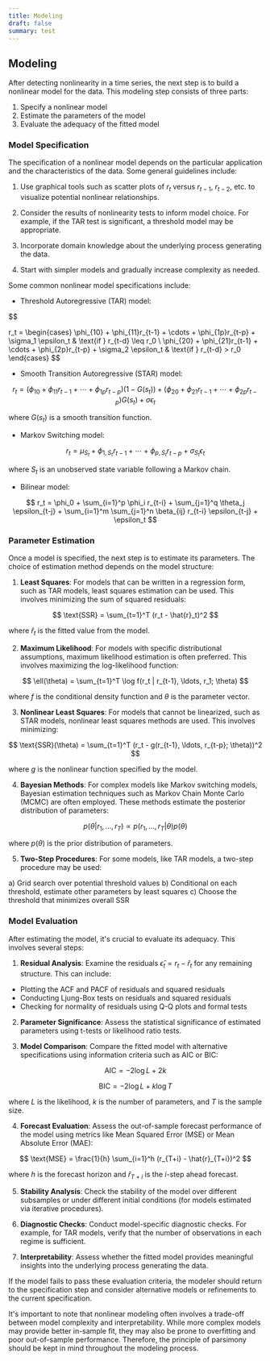 ```yaml
---
title: Modeling
draft: false
summary: test
---
```



<TOCInline toc={props.toc} asDisclosure />

## Modeling

After detecting nonlinearity in a time series, the next step is to build a nonlinear model for the data. This modeling step consists of three parts:

1. Specify a nonlinear model
2. Estimate the parameters of the model
3. Evaluate the adequacy of the fitted model

### Model Specification

The specification of a nonlinear model depends on the particular application and the characteristics of the data. Some general guidelines include:

1. Use graphical tools such as scatter plots of $r_t$ versus $r_{t-1}$, $r_{t-2}$, etc. to visualize potential nonlinear relationships.

2. Consider the results of nonlinearity tests to inform model choice. For example, if the TAR test is significant, a threshold model may be appropriate.

3. Incorporate domain knowledge about the underlying process generating the data.

4. Start with simpler models and gradually increase complexity as needed.

Some common nonlinear model specifications include:

- Threshold Autoregressive (TAR) model:

$$

r_t = \begin{cases}
\phi_{10} + \phi_{11}r_{t-1} + \cdots + \phi_{1p}r_{t-p} + \sigma_1 \epsilon_t & \text{if } r_{t-d} \leq r_0 \\
\phi_{20} + \phi_{21}r_{t-1} + \cdots + \phi_{2p}r_{t-p} + \sigma_2 \epsilon_t & \text{if } r_{t-d} > r_0
\end{cases}
$$

- Smooth Transition Autoregressive (STAR) model:

$$
r_t = (\phi_{10} + \phi_{11}r_{t-1} + \cdots + \phi_{1p}r_{t-p})(1-G(s_t)) +
(\phi_{20} + \phi_{21}r_{t-1} + \cdots + \phi_{2p}r_{t-p})G(s_t) + \sigma \epsilon_t
$$

where $G(s_t)$ is a smooth transition function.

- Markov Switching model:

$$
r_t = \mu_{S_t} + \phi_{1,S_t}r_{t-1} + \cdots + \phi_{p,S_t}r_{t-p} + \sigma_{S_t} \epsilon_t
$$

where $S_t$ is an unobserved state variable following a Markov chain.

- Bilinear model:

$$
r_t = \phi_0 + \sum_{i=1}^p \phi_i r_{t-i} + \sum_{j=1}^q \theta_j \epsilon_{t-j} + \sum_{i=1}^m \sum_{j=1}^n \beta_{ij} r_{t-i} \epsilon_{t-j} + \epsilon_t
$$

### Parameter Estimation

Once a model is specified, the next step is to estimate its parameters. The choice of estimation method depends on the model structure:

1. **Least Squares**: For models that can be written in a regression form, such as TAR models, least squares estimation can be used. This involves minimizing the sum of squared residuals:

$$
\text{SSR} = \sum_{t=1}^T (r_t - \hat{r}_t)^2
$$

where $\hat{r}_t$ is the fitted value from the model.

2. **Maximum Likelihood**: For models with specific distributional assumptions, maximum likelihood estimation is often preferred. This involves maximizing the log-likelihood function:

$$
\ell(\theta) = \sum_{t=1}^T \log f(r_t | r_{t-1}, \ldots, r_1; \theta)
$$

where $f$ is the conditional density function and $\theta$ is the parameter vector.

3. **Nonlinear Least Squares**: For models that cannot be linearized, such as STAR models, nonlinear least squares methods are used. This involves minimizing:

$$
\text{SSR}(\theta) = \sum_{t=1}^T (r_t - g(r_{t-1}, \ldots, r_{t-p}; \theta))^2
$$

where $g$ is the nonlinear function specified by the model.

4. **Bayesian Methods**: For complex models like Markov switching models, Bayesian estimation techniques such as Markov Chain Monte Carlo (MCMC) are often employed. These methods estimate the posterior distribution of parameters:

$$
p(\theta | r_1, \ldots, r_T) \propto p(r_1, \ldots, r_T | \theta) p(\theta)
$$

where $p(\theta)$ is the prior distribution of parameters.

5. **Two-Step Procedures**: For some models, like TAR models, a two-step procedure may be used:

a) Grid search over potential threshold values
b) Conditional on each threshold, estimate other parameters by least squares
c) Choose the threshold that minimizes overall SSR

### Model Evaluation

After estimating the model, it's crucial to evaluate its adequacy. This involves several steps:

1. **Residual Analysis**: Examine the residuals $\hat{\epsilon}_t = r_t - \hat{r}_t$ for any remaining structure. This can include:

- Plotting the ACF and PACF of residuals and squared residuals
- Conducting Ljung-Box tests on residuals and squared residuals
- Checking for normality of residuals using Q-Q plots and formal tests

2. **Parameter Significance**: Assess the statistical significance of estimated parameters using t-tests or likelihood ratio tests.

3. **Model Comparison**: Compare the fitted model with alternative specifications using information criteria such as AIC or BIC:

$$
\text{AIC} = -2\log L + 2k
$$

$$
\text{BIC} = -2\log L + k\log T
$$

where $L$ is the likelihood, $k$ is the number of parameters, and $T$ is the sample size.

4. **Forecast Evaluation**: Assess the out-of-sample forecast performance of the model using metrics like Mean Squared Error (MSE) or Mean Absolute Error (MAE):

$$
\text{MSE} = \frac{1}{h} \sum_{i=1}^h (r_{T+i} - \hat{r}_{T+i})^2
$$

where $h$ is the forecast horizon and $\hat{r}_{T+i}$ is the $i$-step ahead forecast.

5. **Stability Analysis**: Check the stability of the model over different subsamples or under different initial conditions (for models estimated via iterative procedures).

6. **Diagnostic Checks**: Conduct model-specific diagnostic checks. For example, for TAR models, verify that the number of observations in each regime is sufficient.

7. **Interpretability**: Assess whether the fitted model provides meaningful insights into the underlying process generating the data.

If the model fails to pass these evaluation criteria, the modeler should return to the specification step and consider alternative models or refinements to the current specification.

It's important to note that nonlinear modeling often involves a trade-off between model complexity and interpretability. While more complex models may provide better in-sample fit, they may also be prone to overfitting and poor out-of-sample performance. Therefore, the principle of parsimony should be kept in mind throughout the modeling process.
